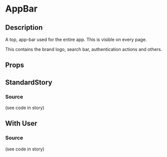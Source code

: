 
<Meta title="page-parts/_app/app-bar" component={AppBar} />

# AppBar

## Description
A top, app-bar used for the entire app. This is visible on every page.

This contains the brand logo, search bar, authentication actions and others.

## Props
<Props of={AppBar} />

## StandardStory
<Preview>
	<Story name="standard">
		<AppBar />
	</Story>
</Preview>

### Source
(see code in story)

## With User
<Preview>
	<Story name="with-user">
		<AppBar />
	</Story>
</Preview>

### Source
(see code in story)
